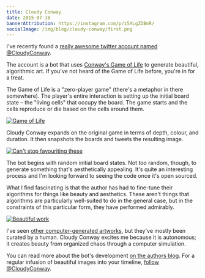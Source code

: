 ```yaml
---
title: Cloudy Conway
date: 2015-07-18
bannerAttribution: https://instagram.com/p/z5XLgZDBnR/
socialImage: /img/blog/cloudy-conway/first.png
---
```



I've recently found a [really awesome twitter account named @CloudyConway](https://twitter.com/CloudyConway/). 

The account is a bot that uses [Conway's Game of Life](https://en.wikipedia.org/wiki/Conway%27s_Game_of_Life) to generate beautiful, algorithmic art. If you've not heard of the Game of Life before, you're in for a treat. 


The Game of Life is a "zero-player game" (there's a metaphor in there somewhere). The player's entire interaction is setting up the initial board state – the "living cells" that occupy the board. The game starts and the cells reproduce or die based on the cells around them. 

[![Game of Life](./game.gif)](https://en.wikipedia.org/wiki/Conway%27s_Game_of_Life#/media/File:Gospers_glider_gun.gif)

Cloudy Conway expands on the original game in terms of depth, colour, and duration. It then snapshots the boards and tweets the resulting image. 

[![Can't stop favouriting these](./first.png)](https://twitter.com/CloudyConway/status/622055867098206208)

The bot begins with random initial board states. Not _too_ random, though, to generate something that's aesthetically appealing. It's quite an interesting process and I'm looking forward to seeing the code once it's open sourced.

What I find fascinating is that the author has had to fine-tune their algorithms for things like beauty and aesthetics. These aren't things that algorithms are particularly well-suited to do in the general case, but in the constraints of this particular form, they have performed admirably. 

[![Beautiful work](./second.png)](https://twitter.com/CloudyConway/status/622258687592239105)

I've seen [other computer-generated artworks](/blog/google-street-view-photography/), but they've mostly been curated by a human. Cloudy Conway excites me because it is autonomous; it creates beauty from organized chaos through a computer simulation. 

You can read more about the bot's development [on the authors blog](http://www.vexorian.com/2015/05/cloudy-conway.html). For a regular infusion of beautiful images into your timeline, [follow @CloudyConway](https://twitter.com/CloudyConway/). 

  